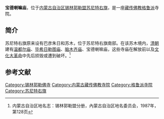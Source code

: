 {{Infobox Tibetan Buddhist monastery
|name =宝德喇嘛庙
|image = 
|image size = 250px
|alt = 
|caption = 
|t=
|w=
|to = 
|ipa={{IPA|}}
|z=
|thdl=
|e=
|tc=寶德喇嘛廟
|s=宝德喇嘛庙
|p=
|m=
|k=
|pushpin_map = 
|latd =  | latm =  | lats =  | latNS = 
|longd=  | longm= | longs =| longEW = 
|iso_region = 
|map_caption = 
|mapsize = 
|location_country = 中国
|location = {{CHN}}[[内蒙古自治区|内蒙古自治区]][[锡林郭勒盟|锡林郭勒盟]][[苏尼特右旗|苏尼特右旗]]
|coordinates_display =
|founded_by = 
|date_founded =
|date_renovated =
|sect = [[格鲁派|格鲁派]]
|mather =
|children =
|dedicated_to = 
|tulku =
|head_lama = 
|head_mgh =
|no._of_monks = 
|architecture = 
|festivals =
|footnotes = 
}}

'''宝德喇嘛庙'''，位于[[内蒙古自治区|内蒙古自治区]][[锡林郭勒盟|锡林郭勒盟]][[苏尼特右旗|苏尼特右旗]]，是一座[[藏传佛教|藏传佛教]][[格鲁派|格鲁派]]寺院。

==简介==
苏尼特右旗原来设有巴彦朱日和苏木，位于苏尼特右旗南部。在该苏木境内，[[清朝|清朝]]建有[[温都尔庙|温都尔庙]]、[[毕希日勒图庙|毕希日勒图庙]]、[[脑木齐庙|脑木齐庙]]、宝德喇嘛庙，这些寺庙在解放前以及[[文化大革命|文化大革命]]中先后损毁或遭到破坏。<ref>内蒙古自治区地名志：锡林郭勒盟分册，內蒙古自治区地名委员会，1987年，第128页</ref>

==参考文献==
{{reflist}}

[[Category:锡林郭勒佛寺|Category:锡林郭勒佛寺]] 
[[Category:内蒙古藏传佛教寺院|Category:内蒙古藏传佛教寺院]]
[[Category:格鲁派寺院|Category:格鲁派寺院]]
[[Category:苏尼特右旗|Category:苏尼特右旗]]